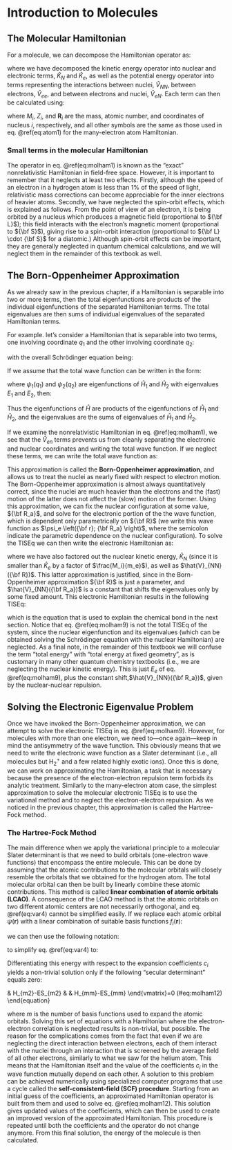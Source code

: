 # Introduction to Molecules {#Molecules}

## The Molecular Hamiltonian

For a molecule, we can decompose the Hamiltonian operator as:

\begin{equation}
\hat{H} = \hat{K}_N +\hat{K}_{e} + \hat{V}_{NN} + \hat{V}_{eN} + \hat{K}_{ee}
(\#eq:molham1)
\end{equation}

where we have decomposed the kinetic energy operator into nuclear and electronic terms, $\hat{K}_N$ and $\hat{K}_e$, as well as the potential energy operator into terms representing the interactions between nuclei, $\hat{V}_{NN}$, between electrons, $\hat{V}_{ee}$, and between electrons and nuclei, $\hat{V}_{eN}$. Each term can then be calculated using:

\begin{equation}
\begin{aligned}
\hat{K}_{N} &=-\sum_{i}^{\text{nuclei}}{\frac  {\hbar ^{2}}{2M_{i}}}\nabla_{{{\mathbf  {R}}_{i}}}^{2} \\
\hat  {K}_{e} &=-\sum_{i}^{\text{electrons}}{\frac  {\hbar ^{2}}{2m_{e}}}\nabla _{{{\mathbf{r}}_{i}}}^{2} \\
\hat{V}_{{NN}} &= \sum _{i}\sum _{{j>i}}{\frac  {Z_{i}Z_{j}e^{2}}{4\pi \varepsilon _{0}\left|{\mathbf  {R}}_{i}-{\mathbf  {R}}_{j}\right|}} \\
\hat  {V}_{{eN}} &=-\sum _{i}\sum _{j}{\frac  {Z_{i}e^{2}}{4\pi \varepsilon_{0}\left|{\mathbf  {R}}_{i}-{\mathbf  {r}}_{j}\right|}} \\
\hat{V}_{{ee}} &= \sum _{i}\sum _{{i<j}}{\frac  {e^{2}}{4\pi \varepsilon _{0}\left|{\mathbf  {r}}_{i}-{\mathbf  {r}}_{j}\right|}},
\end{aligned}
(\#eq:molham2)
\end{equation}

where $M_i$, $Z_i$, and $\mathbf{R}_i$ are the mass, atomic number, and coordinates of nucleus $i$, respectively, and all other symbols are the same as those used in eq. \@ref(eq:atom1) for the many-electron atom Hamiltonian.

### Small terms in the molecular Hamiltonian
The operator in eq. \@ref(eq:molham1) is known as the "exact" nonrelativistic Hamiltonian in field-free space. However, it is important to remember that it neglects at least two effects. Firstly, although the speed of an electron in a hydrogen atom is less than 1% of the speed of light, relativistic mass corrections can become appreciable for the inner electrons of heavier atoms. Secondly, we have neglected the spin-orbit effects, which is explained as follows. From the point of view of an electron, it is being orbited by a nucleus which produces a magnetic field (proportional to ${\bf L}$); this field interacts with the electron's magnetic moment (proportional to ${\bf S}$), giving rise to a spin-orbit interaction (proportional to  ${\bf L} \cdot {\bf S}$ for a diatomic.) Although spin-orbit effects can be important, they are generally neglected in quantum chemical calculations, and we will neglect them in the remainder of this textbook as well.

## The Born-Oppenheimer Approximation

As we already saw in the previous chapter, if a Hamiltonian is separable into two or more terms, then the total eigenfunctions are products of the individual eigenfunctions of the separated Hamiltonian terms. The total eigenvalues are then sums of individual eigenvalues of the separated Hamiltonian terms.

For example. let's consider a Hamiltonian that is separable into two terms, one involving coordinate $q_1$ and the other involving coordinate $q_2$:

\begin{equation}
\hat{H} = \hat{H}_1(q_1) + \hat{H}_2(q_2)
(\#eq:molham3)
\end{equation}

with the overall Schrödinger equation being:

\begin{equation}
\hat{H} \psi(q_1, q_2) = E \psi(q_1, q_2).
(\#eq:molham4)
\end{equation}

If we assume that the total wave function can be written in the form:

\begin{equation}
\psi(q_1, q_2) = \psi_1(q_1) \psi_2(q_2),
(\#eq:molham5)
\end{equation}

where $\psi_1(q_1)$ and $\psi_2(q_2)$ are eigenfunctions of $\hat{H}_1$ and $\hat{H}_2$ with eigenvalues $E_1$ and $E_2$, then:

\begin{equation}
\begin{aligned}
\displaystyle \hat{H} \psi(q_1, q_2) &= ( \hat{H}_1 + \hat{H}_2 ) \psi_1(q_1) \psi_2(q_2) \\
 	&= \hat{H}_1 \psi_1(q_1) \psi_2(q_2) + \hat{H}_2 \psi_1(q_1) \psi_2(q_2) \\
 	&= E_1 \psi_1(q_1) \psi_2(q_2) + E_2 \psi_1(q_1) \psi_2(q_2) \\
 	&= (E_1 + E_2) \psi_1(q_1) \psi_2(q_2) \\
 	&= E \psi(q_1, q_2)
\end{aligned}
(\#eq:molham6)
\end{equation}

Thus the eigenfunctions of $\hat{H}$ are products of the eigenfunctions of $\hat{H}_1$ and $\hat{H}_2$, and the eigenvalues are the sums of eigenvalues of $\hat{H}_1$ and $\hat{H}_2$.

If we examine the nonrelativistic Hamiltonian in eq. \@ref(eq:molham1), we see that the $\hat{V}_{en}$ terms prevents us from cleanly separating the electronic and nuclear coordinates and writing the total wave function. If we neglect these terms, we can write the total wave function as:

\begin{equation}
\psi({\bf r}, {\bf R}) = \psi_e({\bf r}) \psi_N({\bf R}),
(\#eq:molham7)
\end{equation}

This approximation is called the **Born-Oppenheimer approximation**, and allows us to treat the nuclei as nearly fixed with respect to electron motion. The Born-Oppenheimer approximation is almost always quantitatively correct, since the nuclei are much heavier than the electrons and the (fast) motion of the latter does not affect the (slow) motion of the former. Using this approximation, we can fix the nuclear configuration at some value, ${\bf R_a}$, and solve for the electronic portion of the the wave function, which is dependent only parametrically on ${\bf R}$ (we write this wave function as $\psi_e \left({\bf r}; {\bf R_a} \right)$, where the semicolon indicate the parametric dependence on the nuclear configuration).  To solve the TISEq we can then write the electronic Hamiltonian as:

\begin{equation}
\hat{H}_{\text{e}} = \hat{K}_e({\bf r}) +
\hat{V}_{eN}\left({\bf r}; {\bf R_a} \right) +
\hat{V}_{ee}({\bf r})
(\#eq:molham8)
\end{equation}

where we have also factored out the nuclear kinetic energy, $\hat{K}_N$ (since it is smaller than $\hat{K}_e$ by a factor of $\frac{M_i}{m_e}$), as well as $\hat{V}_{NN}({\bf R})$. This latter approximation is justified, since in the Born-Oppenheimer approximation ${\bf R}$ is just a parameter, and $\hat{V}_{NN}({\bf R_a})$ is a constant that shifts the eigenvalues only by some fixed amount. This electronic Hamiltonian results in the following TISEq:

\begin{equation}
\hat{H}_{e} \psi_e \left({\bf r}; {\bf R_a} \right) = E_{e} \psi_e \left({\bf r}; {\bf R_a} \right),
(\#eq:molham9)
\end{equation}

which is the equation that is used to explain the chemical bond in the next section. Notice that eq. \@ref(eq:molham9) is not the total TISEq of the system, since the nuclear eigenfunction and its eigenvalues (which can be obtained solving the Schrödinger equation with the nuclear Hamiltonian) are neglected.
As a final note, in the remainder of this textbook we will confuse the term "total energy" with "total energy at fixed geometry", as is customary in many other quantum chemistry textbooks (i.e., we are neglecting the nuclear kinetic energy). This is just $E_{e}$ of eq. \@ref(eq:molham9), plus the constant shift,$\hat{V}_{NN}({\bf R_a})$, given by the nuclear-nuclear repulsion.

## Solving the Electronic Eigenvalue Problem

Once we have invoked the Born-Oppenheimer approximation, we can attempt to solve the electronic TISEq in eq. \@ref(eq:molham9). However, for molecules with more than one electron, we need to—once again—keep in mind the antisymmetry of the wave function. This obviously means that we need to write the electronic wave function as a Slater determinant (i.e., all molecules but $\mathrm{H}_2^+$ and a few related highly exotic ions). Once this is done, we can work on approximating the Hamiltonian, a task that is necessary because the presence of the  electron-electron repulsion term forbids its analytic treatment. Similarly to the many-electron atom case, the simplest approximation to solve the molecular electronic TISEq is to use the variational method and to neglect the electron-electron repulsion. As we noticed in the previous chapter, this approximation is called the Hartree-Fock method.

### The Hartree-Fock Method
The main difference when we apply the variational principle to a molecular Slater determinant is that we need to build orbitals (one-electron wave functions) that encompass the entire molecule. This can be done by assuming that the atomic contributions to the molecular orbitals will closely resemble the orbitals that we obtained for the hydrogen atom. The total molecular orbital can then be built by linearly combine these atomic contributions. This method is called  **linear combination of atomic orbitals (LCAO)**. A consequence of the LCAO method is that the atomic orbitals on two different atomic centers are not necessarily orthogonal, and eq. \@ref(eq:var4) cannot be simplified easily. If we replace each atomic orbital $\psi(\mathbf{r})$ with a linear combination of suitable basis functions $f_i(\mathbf{r})$:

\begin{equation}
\psi(\mathbf{r}) = \sum_i^m c_{i} f_i(\mathbf{r}),
(\#eq:molham10)
\end{equation}

we can then use the following notation:

\begin{equation}
\displaystyle H_{ij} = \int \phi_i^* {\hat H} \phi_j d\mathbf{\tau}\;, \qquad \displaystyle S_{ij} = \int \phi_i^* \phi_jd\mathbf{\tau},
(\#eq:molham11)
\end{equation}

to simplify eq. \@ref(eq:var4) to:

\begin{equation}
E[\Phi] = \frac{\sum_{ij} c_i^* c_j H_{ij}}{\sum_{ij} c_i^* c_j S_{ij}}.
(\#eq:molham11b)
\end{equation}

Differentiating this energy with respect to the expansion coefficients $c_i$ yields a non-trivial solution only if the following "secular determinant" equals zero: 

\begin{equation}
\begin{vmatrix}
H_{11}-ES_{11}   & H_{12}-ES_{12}   & \cdots & H_{1m}-ES_{1m}\\\
H_{21}-ES_{21}   & H_{22}-ES_{22}   & \cdots & H_{2m}-ES_{2m}\\\
\vdots           &   \vdots         & \ddots & \vdots\\\
H_{m1}-ES_{m1}   & H_{m2}-ES_{m2}   & \cdots & H_{mm}-ES_{mm}
\end{vmatrix}=0
(\#eq:molham12)
\end{equation}

where $m$ is the number of basis functions used to expand the atomic orbitals. Solving this set of equations with a Hamiltonian where the electron-electron correlation is neglected results is non-trivial, but possible. The reason for the complications comes from the fact that even if we are neglecting the direct interaction between electrons, each of them interact with the nuclei through an interaction that is screened by the average field of all other electrons, similarly to what we saw for the helium atom. This means that the Hamiltonian itself and the value of the coefficients $c_i$ in the wave function mutually depend on each other. A solution to this problem can be achieved numerically using specialized computer programs that use a cycle called the **self-consistent-field (SCF) procedure**. Starting from an initial guess of the coefficients, an approximated Hamiltonian operator is built from them and used to solve eq. \@ref(eq:molham12). This solution gives updated values of the coefficients, which can then be used to create an improved version of the approximated Hamiltonian. This procedure is repeated until both the coefficients and the operator do not change anymore. From this final solution, the energy of the molecule is then calculated.
